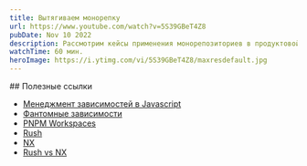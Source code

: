 ```yaml
---
title: Вытягиваем монорепку
url: https://www.youtube.com/watch?v=5S39GBeT4Z8
pubDate: Nov 10 2022
description: Рассмотрим кейсы применения монорепозиториев в продуктовой и платформенной разработке, определим проблемы, которые нам предстоит решить, и выберем подходящие инструменты.
watchTime: 60 мин.
heroImage: https://i.ytimg.com/vi/5S39GBeT4Z8/maxresdefault.jpg
---
```


<div data-pagefind-ignore>
## Полезные ссылки

- [Менеджмент зависимостей в Javascript](/hacknote-js/articles/dependency-management)
- [Фантомные зависимости](https://rushjs.io/pages/advanced/phantom_deps/)
- [PNPM Workspaces](https://pnpm.io/workspaces)
- [Rush](https://rushjs.io)
- [NX](https://nx.dev)
- [Rush vs NX](https://elliott.dev/posts/rush-vs-nx)
  </div>

